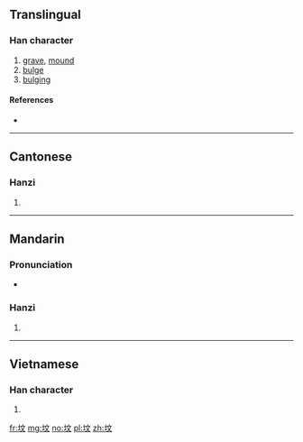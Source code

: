 {{also|墳}}
==Translingual==

===Han character===
{{Han char|rn=32|rad=土|as=04|sn=7|four=|canj=土卜大 (GYK)|ids=⿰[[土]][[文]]}}

# [[grave]], [[mound]]
# [[bulge]]
# [[bulging]]

====References====
* {{Han ref|kx=0226.101|hdz=10426.080|uh=575F|ud=22367}}

----

==Cantonese==

===Hanzi===
{{yue-hanzi|jyut=|y=fan4|tra=墳}}

# {{defn|lang=yue|sort=土04}}

----

==Mandarin==

===Pronunciation===
* {{audio|Zh-fén.ogg|Audio|lang=cmn}}

===Hanzi===
{{cmn-hanzi|tra=墳|pin=[[fén]] ([[fen2]]), [[pàn]] ([[pan4]])|wg=fen<sup>2</sup>, p'an<sup>4</sup>}}

# {{defn|lang=cmn|sort=土04}}

----

==Vietnamese==

===Han character===
{{vi-hantu|[[vun]]|rs=土04}}

# {{defn|lang=vi|sort=土04}}

[[fr:坟]]
[[mg:坟]]
[[no:坟]]
[[pl:坟]]
[[zh:坟]]